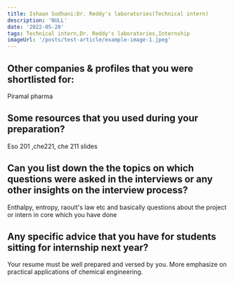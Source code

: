 ```yaml
---
title: Ishaan Sodhani:Dr. Reddy's laboratories(Technical intern)
description: 'NULL' 
date: '2022-05-20'
tags: Technical intern,Dr. Reddy's laboratories,Internship
imageUrl: '/posts/test-article/example-image-1.jpeg'
---
```


## Other companies & profiles that you were shortlisted for:
Piramal pharma

## Some resources that you used during your preparation?
Eso 201 ,che221, che 211 slides

## Can you list down the the topics on which questions were asked in the interviews or any other insights on the interview process?
Enthalpy, entropy, raoult's law etc and basically questions about the project or intern in core which you have done
## Any specific advice that you have for students sitting for internship next year?
Your resume must be well prepared and versed by you.
More emphasize on practical applications of chemical engineering.


